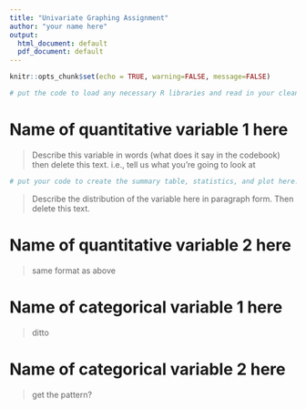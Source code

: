 ---
title: "Univariate Graphing Assignment"
author: "your name here"
output:
  html_document: default
  pdf_document: default
---

```{r,warning=FALSE, message=FALSE}
knitr::opts_chunk$set(echo = TRUE, warning=FALSE, message=FALSE)
```

```{r}
# put the code to load any necessary R libraries and read in your cleaned data here. Delete this text afterward.
```

# Name of quantitative variable 1 here
> Describe this variable in words (what does it say in the codebook) then delete this text. i.e., tell us what you're going to look at

```{r}
# put your code to create the summary table, statistics, and plot here. 
```


> Describe the distribution of the variable here in paragraph form. Then delete this text. 


# Name of quantitative variable 2 here
> same format as above


# Name of categorical variable 1 here
> ditto

# Name of categorical variable 2 here
> get the pattern? 